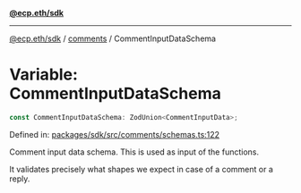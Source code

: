 [**@ecp.eth/sdk**](../../index.mdx)

***

[@ecp.eth/sdk](/sdk-reference/index.mdx) / [comments](/sdk-reference/comments/index.mdx) / CommentInputDataSchema

# Variable: CommentInputDataSchema

```ts
const CommentInputDataSchema: ZodUnion<CommentInputData>;
```

Defined in: [packages/sdk/src/comments/schemas.ts:122](https://github.com/ecp-eth/comments-monorepo/blob/main/packages/sdk/src/comments/schemas.ts#L122)

Comment input data schema. This is used as input of the functions.

It validates precisely what shapes we expect in case of a comment or a reply.

